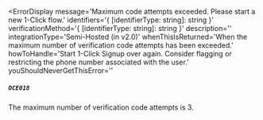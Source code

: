 
<ErrorDisplay
  message='Maximum code attempts exceeded. Please start a new 1-Click flow.'
  identifiers='{ [identifierType: string]: string }'
  verificationMethod='{ [identifierType: string]: string }'
  description=''
  integrationType='Semi-Hosted (in v2.0)'
  whenThisIsReturned='When the maximum number of verification code attempts has been exceeded.' 
  howToHandle='Start 1-Click Signup over again. Consider flagging or restricting the phone number associated with the user.'
  youShouldNeverGetThisError=''
>
  ##### `OCE018`
</ErrorDisplay>

The maximum number of verification code attempts is 3.